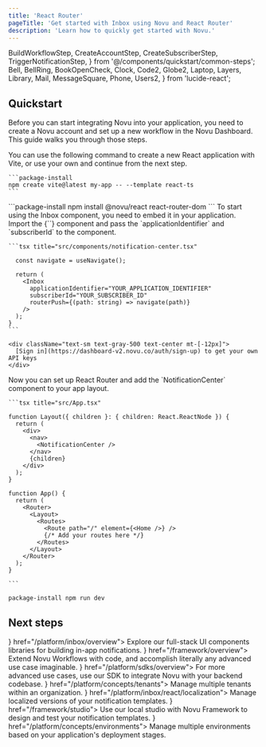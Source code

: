 ```yaml
---
title: 'React Router'
pageTitle: 'Get started with Inbox using Novu and React Router'
description: 'Learn how to quickly get started with Novu.'
---
```


  BuildWorkflowStep,
  CreateAccountStep,
  CreateSubscriberStep,
  TriggerNotificationStep,
} from '@/components/quickstart/common-steps';
  Bell,
  BellRing,
  BookOpenCheck,
  Clock,
  Code2,
  Globe2,
  Laptop,
  Layers,
  Library,
  Mail,
  MessageSquare,
  Phone,
  Users2,
} from 'lucide-react';

## Quickstart

Before you can start integrating Novu into your application, you need to create a Novu account and set up a new workflow in the Novu Dashboard. This guide walks you through those steps.

<Steps>
  <CreateAccountStep />

  <Step title="Create a new React application">
    You can use the following command to create a new React application with Vite, or use your own and continue from the next step.

    ```package-install
    npm create vite@latest my-app -- --template react-ts
    ```

  </Step>

<Step title="Install the required packages">
  ```package-install npm install @novu/react react-router-dom ```
</Step>

  <Step title="Create the Inbox component">
    To start using the Inbox component, you need to embed it in your application. 
    Import the <Method href="/platform/inbox/react/components/inbox">{`<Inbox />`}</Method>
     component and pass the <Tooltip content="The application identifier is a unique identifier for your application. You can find it in the Novu Dashboard under the API keys page.">`applicationIdentifier`</Tooltip> and <Tooltip content="The subscriber ID is the unique identifier for the user in your application, typically the user's id in your database.">`subscriberId`</Tooltip> to the component.
      
    ```tsx title="src/components/notification-center.tsx"
    
      const navigate = useNavigate();
      
      return (
        <Inbox
          applicationIdentifier="YOUR_APPLICATION_IDENTIFIER"
          subscriberId="YOUR_SUBSCRIBER_ID"
          routerPush={(path: string) => navigate(path)}
        />
      );
    }
    ```

    <div className="text-sm text-gray-500 text-center mt-[-12px]">
      [Sign in](https://dashboard-v2.novu.co/auth/sign-up) to get your own API keys
    </div>

  </Step>

  <Step title="Set up React Router and add the Notification Center">
    Now you can set up React Router and add the `NotificationCenter` component to your app layout.
    
    ```tsx title="src/App.tsx"

    function Layout({ children }: { children: React.ReactNode }) {
      return (
        <div>
          <nav>
            <NotificationCenter />
          </nav>
          {children}
        </div>
      );
    }

    function App() {
      return (
        <Router>
          <Layout>
            <Routes>
              <Route path="/" element={<Home />} />
              {/* Add your routes here */}
            </Routes>
          </Layout>
        </Router>
      );
    }

    ```

  </Step>

<CreateSubscriberStep />

<Step title="Start the development server">```package-install npm run dev ```</Step>

<TriggerNotificationStep />

</Steps>

## Next steps

<Cards cols={2}>
  <Card title="Inbox and preferences UI components" icon={<Library />} href="/platform/inbox/overview">
    Explore our full-stack UI components libraries for building in-app notifications.
  </Card>
  <Card title="Novu Framework " icon={<Code2 />} href="/framework/overview">
    Extend Novu Workflows with code, and accomplish literally any advanced use case imaginable.
  </Card>
  <Card title="Framework SDK" icon={<Code2 />} href="/platform/sdks/overview">
    For more advanced use cases, use our SDK to integrate Novu with your backend codebase.
  </Card>
  <Card title="Multi-tenancy" icon={<Users2 />} href="/platform/concepts/tenants">
    Manage multiple tenants within an organization.
  </Card>
  <Card title="Localization" icon={<Globe2 />} href="/platform/inbox/react/localization">
    Manage localized versions of your notification templates.
  </Card>
  <Card title="Local studio" icon={<Laptop />} href="/framework/studio">
    Use our local studio with Novu Framework to design and test your notification templates.
  </Card>
  <Card title="Environments" icon={<Layers />} href="/platform/concepts/environments">
    Manage multiple environments based on your application's deployment stages.
  </Card>
</Cards>
